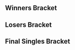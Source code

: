 {{DISPLAYTITLE:Salty Juan's 4: ''Melee'' Singles Bracket}}{{SetGame|melee}}
{{tabs static
|name1=Overview
|link1=Salty Juan's/4/Melee
|name2=Singles Pools
|link2=Salty Juan's/4/Melee/Singles Pools
|name3=Singles Bracket
|link3=Salty Juan's/4/Melee/Singles Bracket
|name4=Doubles Bracket
|link4=Salty Juan's/4/Melee/Doubles Bracket
}}
==Winners Bracket==
{{32DEWBracketA
|r1m1p1=Junebug |r1m1p1flag=us |r1m1p1score={{win}} |r1m1win=1
|r1m1p2=Bye |r1m1p2flag= |r1m1p2score=
|r1m2p1=Atheo |r1m2p1flag=us |r1m2p1score=3 |r1m2win=1
|r1m2p2=Wretched |r1m2p2flag=us |r1m2p2score=0
|r1m3p1=Light |r1m3p1flag=us |r1m3p1score={{win}} |r1m3win=1
|r1m3p2=Bye |r1m3p2flag= |r1m3p2score=
|r1m4p1=Tetsuyalol |r1m4p1flag=us |r1m4p1score=3 |r1m4win=1
|r1m4p2=DIS |r1m4p2flag= |r1m4p2score=1
|r1m5p1=Nerin |r1m5p1flag=us |r1m5p1score={{win}} |r1m5win=1
|r1m5p2=Bye |r1m5p2flag= |r1m5p2score=
|r1m6p1=Mr. N |r1m6p1flag=us |r1m6p1score=3 |r1m6win=1
|r1m6p2=Phazon |r1m6p2flag=us |r1m6p2score=1
|r1m7p1=Fizz |r1m7p1flag=us |r1m7p1score={{win}} |r1m7win=1
|r1m7p2=Bye |r1m7p2flag= |r1m7p2score=
|r1m8p1=Chevy |r1m8p1flag=us |r1m8p1score=3 |r1m8win=1
|r1m8p2=Glenjamin |r1m8p2flag=us |r1m8p2score=0

|r1m9p1=Ka-Master |r1m9p1flag=us |r1m9p1score={{win}} |r1m9win=1
|r1m9p2=Bye |r1m9p2flag= |r1m9p2score=
|r1m10p1=Twin_A |r1m10p1flag=us |r1m10p1score=3 |r1m10win=1
|r1m10p2=Potato |r1m10p2flag=us |r1m10p2score=0
|r1m11p1=ilovebagelz |r1m11p1flag=us |r1m11p1score={{win}} |r1m11win=1
|r1m11p2=Bye |r1m11p2flag= |r1m11p2score=
|r1m12p1=DMW |r1m12p1flag=us |r1m12p1score=3 |r1m12win=1
|r1m12p2=Doop |r1m12p2flag=us |r1m12p2score=0
|r1m13p1=NMW |r1m13p1flag=us |r1m13p1score={{win}} |r1m13win=1
|r1m13p2=Bye |r1m13p2flag= |r1m13p2score=
|r1m14p1=Filthy Casual |r1m14p1flag=us |r1m14p1score=3 |r1m14win=1
|r1m14p2=Yink |r1m14p2flag=us |r1m14p2score=0
|r1m15p1=Dai |r1m15p1flag=us |r1m15p1score={{win}} |r1m15win=1
|r1m15p2=Bye |r1m15p2flag= |r1m15p2score=
|r1m16p1=OddishGuy |r1m16p1flag=us |r1m16p1score=2 |r1m16win=2
|r1m16p2=WokeR |r1m16p2flag=mx |r1m16p2score=3

|r2m1p1=Junebug |r2m1p1flag=us |r2m1p1score=3 |r2m1win=1
|r2m1p2=Atheo |r2m1p2flag=us |r2m1p2score=0
|r2m2p1=Light |r2m2p1flag=us |r2m2p1score=3 |r2m2win=1
|r2m2p2=Tetsuyalol |r2m2p2flag=us |r2m2p2score=1
|r2m3p1=Nerin |r2m3p1flag=us |r2m3p1score=3 |r2m3win=1
|r2m3p2=Mr. N |r2m3p2flag=us |r2m3p2score=0
|r2m4p1=Fizz |r2m4p1flag=us |r2m4p1score=3 |r2m4win=1
|r2m4p2=Chevy |r2m4p2flag=us |r2m4p2score=0
|r2m5p1=Ka-Master |r2m5p1flag=us |r2m5p1score=3 |r2m5win=1
|r2m5p2=Twin_A |r2m5p2flag=us |r2m5p2score=0
|r2m6p1=ilovebagelz |r2m6p1flag=us |r2m6p1score=0 |r2m6win=2
|r2m6p2=DMW |r2m6p2flag=us |r2m6p2score=3
|r2m7p1=NMW |r2m7p1flag=us |r2m7p1score=3 |r2m7win=1
|r2m7p2=Filthy Casual |r2m7p2flag=us |r2m7p2score=0
|r2m8p1=Dai |r2m8p1flag=us |r2m8p1score=3 |r2m8win=1
|r2m8p2=WokeR |r2m8p2flag=mx |r2m8p2score=0

|r3m1p1=Junebug |r3m1p1flag=us |r3m1p1score=3 |r3m1win=1
|r3m1p2=Light |r3m1p2flag=us |r3m1p2score=0
|r3m2p1=Nerin |r3m2p1flag=us |r3m2p1score=3 |r3m2win=1
|r3m2p2=Fizz |r3m2p2flag=us |r3m2p2score=1
|r3m3p1=Ka-Master |r3m3p1flag=us |r3m3p1score=3 |r3m3win=1
|r3m3p2=DMW |r3m3p2flag=us |r3m3p2score=0
|r3m4p1=NMW |r3m4p1flag=us |r3m4p1score=3 |r3m4win=1
|r3m4p2=Dai |r3m4p2flag=us |r3m4p2score=0

|r4m1p1=Junebug |r4m1p1flag=us |r4m1p1score=3 |r4m1win=1
|r4m1p2=Nerin |r4m1p2flag=us |r4m1p2score=1
|r4m2p1=Ka-Master |r4m2p1flag=us |r4m2p1score=3 |r4m2win=1
|r4m2p2=NMW |r4m2p2flag=us |r4m2p2score=1
}}
==Losers Bracket==
{{24DELBracketSmwA
|tourneylink=Salty Juan's/4/Melee
|tourneyname=Salty Juan's 4
|l1placement=17-24
|l2placement=13-16
|l3placement=9-12
|l4placement=7-8
|l5placement=5-6

|l1m1p1=WokeR |l1m1p1flag=mx |l1m1p1score=3 |l1m1win=1
|l1m1p2=Wretched |l1m1p2flag=us |l1m1p2score=0
|l1m2p1=Filthy Casual |l1m2p1flag=us |l1m2p1score=3 |l1m2win=1
|l1m2p2=DIS |l1m2p2flag= |l1m2p2score=0
|l1m3p1=ilovebagelz |l1m3p1flag=us |l1m3p1score=3 |l1m3win=1
|l1m3p2=Phazon |l1m3p2flag=us |l1m3p2score=1
|l1m4p1=Twin_A |l1m4p1flag=us |l1m4p1score=3 |l1m4win=1
|l1m4p2=Glenjamin |l1m4p2flag=us |l1m4p2score=0
|l1m5p1=Chevy |l1m5p1flag=us |l1m5p1score=3 |l1m5win=1
|l1m5p2=Potato |l1m5p2flag=us |l1m5p2score=0
|l1m6p1=Mr. N |l1m6p1flag=us |l1m6p1score=3 |l1m6win=1
|l1m6p2=Doop |l1m6p2flag=us |l1m6p2score=0
|l1m7p1=Tetsuyalol |l1m7p1flag=us |l1m7p1score=3 |l1m7win=1
|l1m7p2=Yink |l1m7p2flag=us |l1m7p2score=0
|l1m8p1=Atheo |l1m8p1flag=us |l1m8p1score=3 |l1m8win=1
|l1m8p2=OddishGuy |l1m8p2flag=us |l1m8p2score=0

|l2m1p1=WokeR |l2m1p1flag=mx |l2m1p1score=0 |l2m1win=2
|l2m1p2=Filthy Casual |l2m1p2flag=us |l2m1p2score=3
|l2m2p1=ilovebagelz |l2m2p1flag=us |l2m2p1score=3 |l2m2win=1
|l2m2p2=Twin_A |l2m2p2flag=us |l2m2p2score=0
|l2m3p1=Chevy |l2m3p1flag=us |l2m3p1score=3 |l2m3win=1
|l2m3p2=Mr. N |l2m3p2flag=us |l2m3p2score=0
|l2m4p1=Tetsuyalol |l2m4p1flag=us |l2m4p1score=3 |l2m4win=1
|l2m4p2=Atheo |l2m4p2flag=us |l2m4p2score=0

|l3m1p1=Fizz |l3m1p1flag=us |l3m1p1score=3 |l3m1win=1
|l3m1p2=Filthy Casual |l3m1p2flag=us |l3m1p2score=2
|l3m2p1=Light |l3m2p1flag=us |l3m2p1score=2 |l3m2win=2
|l3m2p2=ilovebagelz |l3m2p2flag=us |l3m2p2score=3
|l3m3p1=Dai |l3m3p1flag=us |l3m3p1score=3 |l3m3win=1
|l3m3p2=Chevy |l3m3p2flag=us |l3m3p2score=0
|l3m4p1=DMW |l3m4p1flag=us |l3m4p1score=3 |l3m4win=1
|l3m4p2=Tetsuyalol |l3m4p2flag=us |l3m4p2score=2

|l4m1p1=Fizz |l4m1p1flag=us |l4m1p1score=3 |l4m1win=1
|l4m1p2=ilovebagelz |l4m1p2flag=us |l4m1p2score=2
|l4m2p1=Dai |l4m2p1flag=us |l4m2p1score=3 |l4m2win=1
|l4m2p2=DMW |l4m2p2flag=us |l4m2p2score=1

|l5m1p1=NMW |l5m1p1flag=us |l5m1p1score=3 |l5m1win=1
|l5m1p2=Fizz |l5m1p2flag=us |l5m1p2score=0
|l5m2p1=Nerin |l5m2p1flag=us |l5m2p1score=0 |l5m2win=2
|l5m2p2=Dai |l5m2p2flag=us |l5m2p2score=3
}}
<onlyinclude>
==Final Singles Bracket==
{{DEFinalSmwBracket
|tourneylink=Salty Juan's/4/Melee
|tourneyname=Salty Juan's 4
|l1placement=4
|r2placement=3
|r3loserplacement=2
|r3winnerplacement=1
|export_score=true

<!-- FROM WINNERS -->
|r1m1p1=Junebug |r1m1p1flag=us |r1m1p1score=3
|r1m1p2=Ka-Master |r1m1p2flag=us |r1m1p2score=1
|r1m1win=1

<!-- FROM LOSERS -->
|l1m1p1=NMW |l1m1p1flag=us |l1m1p1score=3
|l1m1p2=Dai |l1m1p2flag=us |l1m1p2score=0
|l1m1win=1

<!-- LOSERS FINALS -->
|r2m1p1=Ka-Master |r2m1p1flag=us |r2m1p1score=3
|r2m1p2=NMW |r2m1p2flag=us |r2m1p2score=0
|r2m1win=1

<!-- GRAND FINALS -->
|r3m1p1=Junebug |r3m1p1flag=us |r3m1p1score=3
|r3m1p2=Ka-Master |r3m1p2flag=us |r3m1p2score=2
|r3m1win=1
}}</onlyinclude>
